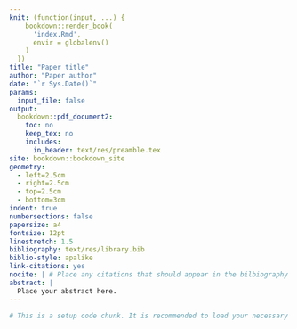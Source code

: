 ```yaml
--- 
knit: (function(input, ...) {
    bookdown::render_book(
      'index.Rmd',
      envir = globalenv()
    )
  })
title: "Paper title"
author: "Paper author"
date: "`r Sys.Date()`"
params:
  input_file: false
output:
  bookdown::pdf_document2:
    toc: no
    keep_tex: no
    includes:
      in_header: text/res/preamble.tex
site: bookdown::bookdown_site
geometry:
  - left=2.5cm
  - right=2.5cm
  - top=2.5cm
  - bottom=3cm
indent: true
numbersections: false
papersize: a4
fontsize: 12pt
linestretch: 1.5
bibliography: text/res/library.bib
biblio-style: apalike
link-citations: yes
nocite: | # Place any citations that should appear in the bilbiography but are not cited in the text here in a list format
abstract: |
  Place your abstract here.
---
```


```r

# This is a setup code chunk. It is recommended to load your necessary data et al here.

```

